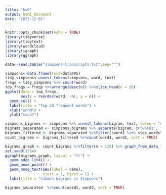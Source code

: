 ```yaml
---
title: "hw6"
output: html_document
date: "2022-12-01"
---
```


```r
knitr::opts_chunk$set(echo = TRUE)
library(tidyverse)
library(tidytext)
library(wordcloud)
library(igraph)
library(ggraph)
```

```r
data<-read.table("simpsons-transcripts.txt",sep="^")

```

```r
simpsons<-data.frame(text=data$V5)
tidy_simpsons<-unnest_tokens(simpsons, word, text)
freqs = tidy_simpsons %>% count(word)
top_freqs = freqs %>%arrange(desc(n)) %>%slice_head(n = 20)
ggplot(data = top_freqs,
       aes(x = reorder(word, -n), y = n)) +
  geom_col() +
  labs(title = "Top 20 frequent words") +
  xlab("word") +
  ylab("count")
```



```r
simpsons_bigrams <- simpsons %>% unnest_tokens(bigram, text, token = "ngrams", n = 2) %>% filter(!is.na(bigram))
bigrams_separated <- simpsons_bigrams %>% separate(bigram, c("word1", "word2"), sep = " ")
bigrams_filtered <- bigrams_separated %>%filter(!word1 %in% stop_words$word) %>%filter(!word2 %in% stop_words$word)
count_bigrams <- bigrams_filtered %>%count(word1, word2, sort = TRUE)
```

```r
bigrams_graph <- count_bigrams %>%filter(n > 120) %>% graph_from_data_frame()
set.seed(1234)
ggraph(bigrams_graph, layout = "fr") +
  geom_edge_link() +
  geom_node_point() +
  geom_node_text(aes(label = name),
                 vjust = 1, hjust = 1) +
  labs(title = "Common bigrams in Simpsons")
```

```r
bigrams_separated  %>%count(word1, word2, sort = TRUE)
```